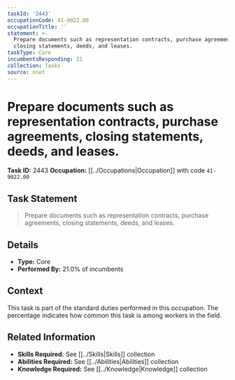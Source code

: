 ```yaml
---
taskId: '2443'
occupationCode: 41-9022.00
occupationTitle: ''
statement: >-
  Prepare documents such as representation contracts, purchase agreements,
  closing statements, deeds, and leases.
taskType: Core
incumbentsResponding: 21
collection: Tasks
source: onet
---
```

# Prepare documents such as representation contracts, purchase agreements, closing statements, deeds, and leases.

**Task ID:** 2443
**Occupation:** [[../Occupations|Occupation]] with code `41-9022.00`

## Task Statement

> Prepare documents such as representation contracts, purchase agreements, closing statements, deeds, and leases.

## Details

- **Type:** Core
- **Performed By:** 21.0% of incumbents

## Context

This task is part of the standard duties performed in this occupation. The percentage indicates how common this task is among workers in the field.

## Related Information

- **Skills Required:** See [[../Skills|Skills]] collection
- **Abilities Required:** See [[../Abilities|Abilities]] collection
- **Knowledge Required:** See [[../Knowledge|Knowledge]] collection
